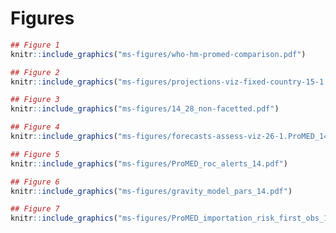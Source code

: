 # Figures {#figures}


```r
## Figure 1
knitr::include_graphics("ms-figures/who-hm-promed-comparison.pdf")
```


```r
## Figure 2
knitr::include_graphics("ms-figures/projections-viz-fixed-country-15-1.ProMED_14_28.pdf")
```



```r
## Figure 3
knitr::include_graphics("ms-figures/14_28_non-facetted.pdf")
```


```r
## Figure 4
knitr::include_graphics("ms-figures/forecasts-assess-viz-26-1.ProMED_14_28_assess.pdf")
```


```r
## Figure 5
knitr::include_graphics("ms-figures/ProMED_roc_alerts_14.pdf")
```

```r
## Figure 6
knitr::include_graphics("ms-figures/gravity_model_pars_14.pdf")
```

```r
## Figure 7
knitr::include_graphics("ms-figures/ProMED_importation_risk_first_obs_14.pdf")
```
